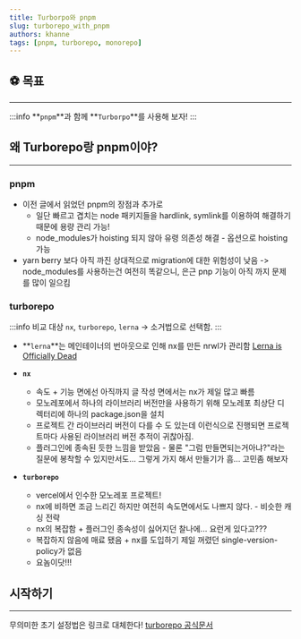 ```yaml
---
title: Turborpo와 pnpm
slug: turborepo_with_pnpm
authors: khanne
tags: [pnpm, turborepo, monorepo]
---
```


## ⚽️ 목표

---

:::info **`pnpm`**과 함께 **`Turborpo`**를 사용해 보자!
:::

<!--truncate-->

## 왜 Turborepo랑 pnpm이야?

---

### pnpm

- 이전 글에서 읽었던 pnpm의 장점과 추가로
  - 일단 빠르고 겹치는 node 패키지들을 hardlink, symlink를 이용하여 해결하기 때문에 용량 관리 가능!
  - node_modules가 hoisting 되지 않아 유령 의존성 해결 - 옵션으로 hoisting 가능
- yarn berry 보다 아직 까진 상대적으로 migration에 대한 위험성이 낮음 -> node_modules를 사용하는건 여전히 똑같으니, 은근 pnp 기능이 아직 까지 문제를 많이 일으킴

### turborepo

:::info 비교 대상 `nx`, `turborepo`, `lerna` -> 소거법으로 선택함.
:::

- **`lerna`**는 메인테이너의 번아웃으로 인해 nx를 만든 nrwl가 관리함 [Lerna is Officially Dead](https://betterprogramming.pub/lerna-is-officially-dead-long-live-monorepos-9853c80a7b0e)

- **`nx`**

  - 속도 + 기능 면에선 아직까지 글 작성 면에서는 nx가 제일 많고 빠름
  - 모노레포에서 하나의 라이브러리 버전만을 사용하기 위해 모노레포 최상단 디렉터리에 하나의 package.json을 설치
  - 프로젝트 간 라이브러리 버전이 다를 수 도 있는데 이런식으로 진행되면 프로젝트마다 사용된 라이브러리 버전 추적이 귀찮아짐.
  - 플러그인에 종속된 듯한 느낌을 받았음 - 물론 "그럼 만들면되는거아냐?"라는 질문에 봉착할 수 있지만서도... 그렇게 가지 해서 만들기가 흠... 고민좀 해보자

- **`turborepo`**

  - vercel에서 인수한 모노레포 프로젝트!
  - nx에 비하면 조금 느리긴 하지만 여전히 속도면에서도 나쁘지 않다. - 비슷한 캐싱 전략
  - nx의 복잡함 + 플러그인 종속성이 싫어지던 찰나에... 요런게 있다고???
  - 복잡하지 않음에 매료 됐음 + nx를 도입하기 제일 꺼렸던 single-version-policy가 없음
  - 요놈이닷!!!

## 시작하기

---

무의미한 초기 설정법은 링크로 대체한다!
[turborepo 공식문서](https://turborepo.org)
